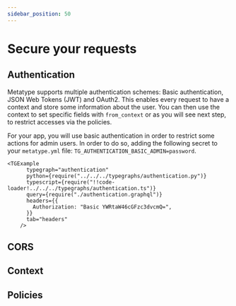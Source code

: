 ```yaml
---
sidebar_position: 50
---
```



# Secure your requests

## Authentication

Metatype supports multiple authentication schemes: Basic authentication, JSON Web Tokens (JWT) and OAuth2. This enables every request to have a context and store some information about the user. You can then use the context to set specific fields with `from_context` or as you will see next step, to restrict accesses via the policies.

For your app, you will use basic authentication in order to restrict some actions for admin users. In order to do so, adding the following secret to your `metatype.yml` file: `TG_AUTHENTICATION_BASIC_ADMIN=password`.

    <TGExample
          typegraph="authentication"
          python={require("../../../typegraphs/authentication.py")}
          typescript={require("!!code-loader!../../../typegraphs/authentication.ts")}
          query={require("./authentication.graphql")}
          headers={{
            Authorization: "Basic YWRtaW46cGFzc3dvcmQ=",
          }}
          tab="headers"
        />

## CORS

## Context


## Policies
